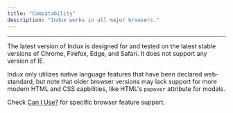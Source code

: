 ```yaml
---
title: "Compatability"
description: "Indux works in all major browsers."
---
```


---

The latest version of Indux is designed for and tested on the latest stable versions of Chrome, Firefox, Edge, and Safari. It does not support any version of IE.

Indux only utilizes native language features that have been declared web-standard, but note that older browser versions may lack support for more modern HTML and CSS capbilities, like HTML's `popover` attribute for modals.

Check [Can I Use?](https://caniuse.com) for specific browser feature support.